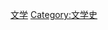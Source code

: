 {{Commons cat|Postmodern literature}}
{{Commonscat|Postmodern literature}}

[[Category:后现代主义|文学]]
[[Category:文学史|Category:文学史]]